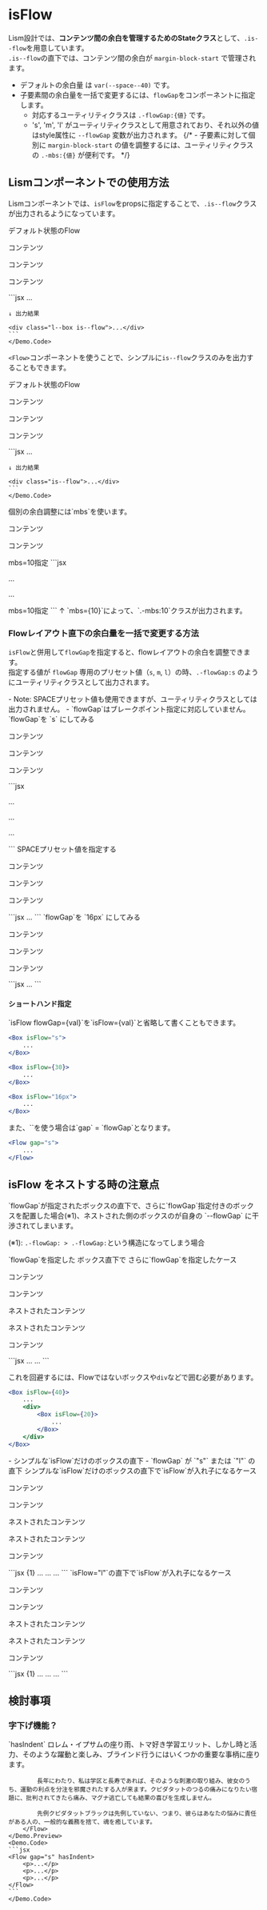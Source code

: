 
# isFlow

Lism設計では、**コンテンツ間の余白を管理するためのStateクラス**として、`.is--flow`を用意しています。  
`.is--flow`の直下では、コンテンツ間の余白が `margin-block-start` で管理されます。


- デフォルトの余白量 は `var(--space--40)` です。
- 子要素間の余白量を一括で変更するには、`flowGap`をコンポーネントに指定します。
	- 対応するユーティリティクラスは `.-flowGap:{値}` です。
	- 's', 'm', 'l' がユーティリティクラスとして用意されており、それ以外の値はstyle属性に `--flowGap` 変数が出力されます。
{/* - 子要素に対して個別に `margin-block-start` の値を調整するには、ユーティリティクラスの `.-mbs:{値}` が便利です。 */}


## Lismコンポーネントでの使用方法

Lismコンポーネントでは、`isFlow`をpropsに指定することで、`.is--flow`クラスが出力されるようになっています。


<Demo className="has--box-guide">
	<Demo.Title>デフォルト状態のFlow</Demo.Title>
	<Demo.Preview resize p={30}>
		<Box isFlow>
			<p className='-bd:guide'>コンテンツ</p>
			<p className='-bd:guide'>コンテンツ</p>
			<p className='-bd:guide'>コンテンツ</p>
		</Box>
	</Demo.Preview>
	<Demo.Code>
	```jsx
	<Box isFlow>
		...
	</Box>

	↓ 出力結果

	<div class="l--box is--flow">...</div>
	```
	</Demo.Code>
</Demo>


`<Flow>`コンポーネントを使うことで、シンプルに`is--flow`クラスのみを出力することもできます。

<Demo className="has--box-guide">
	<Demo.Title>デフォルト状態のFlow</Demo.Title>
	<Demo.Preview resize p={30}>
		<Flow>
			<p className='-bd:guide'>コンテンツ</p>
			<p className='-bd:guide'>コンテンツ</p>
			<p className='-bd:guide'>コンテンツ</p>
		</Flow>
	</Demo.Preview>
	<Demo.Code>
	```jsx
	<Flow>
		...
	</Flow>

	↓ 出力結果

	<div class="is--flow">...</div>
	```
	</Demo.Code>
</Demo>


<Demo className="has--box-guide">
	<Demo.Title>個別の余白調整には`mbs`を使います。</Demo.Title>
	<Demo.Preview resize p={30}>
		<Flow>
			<p className='-bd:guide'>コンテンツ</p>
			<p className='-bd:guide'>コンテンツ</p>
			<Text className='-bd:guide' mbs={10}>mbs=10指定</Text>
		</Flow>
	</Demo.Preview>
	<Demo.Code>
	```jsx
	<Flow>
		<p>...</p>
		<p>...</p>
		<Text mbs={10}>mbs=10指定</Text>
	</Flow>
	```
	</Demo.Code>
</Demo>


<Alert preset="info">
	↑ `mbs={10}`によって、`.-mbs:10`クラスが出力されます。
</Alert>



### Flowレイアウト直下の余白量を一括で変更する方法

`isFlow`と併用して`flowGap`を指定すると、flowレイアウトの余白を調整できます。  
指定する値が `flowGap` 専用のプリセット値（`s`, `m`, `l`）の時、`.-flowGap:s` のようにユーティリティクラスとして出力されます。

<Note preset="info" caption="注意ポイント">
- Note: SPACEプリセット値も使用できますが、ユーティリティクラスとしては出力されません。
- `flowGap`はブレークポイント指定に対応していません。
</Note>



<Demo className="has--box-guide">
	<Demo.Title>`flowGap`を `s` にしてみる</Demo.Title>
	<Demo.Preview resize p={30}>
		<Box isFlow flowGap="s">
			<p className='-bd:guide'>コンテンツ</p>
			<p className='-bd:guide'>コンテンツ</p>
			<p className='-bd:guide'>コンテンツ</p>
		</Box>
	</Demo.Preview>
	<Demo.Code>
	```jsx
	<Box isFlow flowGap="s">
		<p>...</p>
		<p>...</p>
		<p>...</p>
	</Box>
	```
	</Demo.Code>
</Demo>



<Demo className="has--box-guide">
	<Demo.Title>SPACEプリセット値を指定する</Demo.Title>
	<Demo.Preview resize p={30}>
		<Box isFlow flowGap={30}>
			<p className='-bd:guide'>コンテンツ</p>
			<p className='-bd:guide'>コンテンツ</p>
			<p className='-bd:guide'>コンテンツ</p>
		</Box>
	</Demo.Preview>
	<Demo.Code>
	```jsx
	<Box isFlow flowGap={30}>
		...
	</Box>
	```
	</Demo.Code>
</Demo>


<Demo>
	<Demo.Title>`flowGap`を `16px` にしてみる</Demo.Title>
	<Demo.Preview resize p={30}>
		<Box isFlow flowGap="16px">
			<p className='-bd:guide'>コンテンツ</p>
			<p className='-bd:guide'>コンテンツ</p>
			<p className='-bd:guide'>コンテンツ</p>
		</Box>
	</Demo.Preview>
	<Demo.Code>
	```jsx
	<Box isFlow flowGap="16px">
		...
	</Box>
	```
	</Demo.Code>
</Demo>



#### ショートハンド指定

<Alert preset="info">
	`isFlow flowGap={val}`を`isFlow={val}`と省略して書くこともできます。
</Alert>


```jsx
<Box isFlow="s">
	...
</Box>

<Box isFlow={30}>
	...
</Box>

<Box isFlow="16px">
	...
</Box>
```

<Alert preset="info">
	また、`<Flow>`を使う場合は`gap` = `flowGap`となります。
</Alert>


```jsx
<Flow gap="s">
	...
</Flow>
```

## isFlow をネストする時の注意点

<Alert preset='warning'>
	`flowGap`が指定されたボックスの直下で、さらに`flowGap`指定付きのボックスを配置した場合(※1)、ネストされた側のボックスのが自身の `--flowGap` に干渉されてしまいます。
</Alert>

(※1): `.-flowGap: > .-flowGap:`という構造になってしまう場合

<Demo className="has--box-guide">
	<Demo.Title>`flowGap`を指定した ボックス直下で さらに`flowGap`を指定したケース</Demo.Title>
	<Demo.Preview resize p={30}>
		<Box isFlow flowGap={50}>
			<p className='-bd:guide'>コンテンツ</p>
			<p className='-bd:guide'>コンテンツ</p>
			<Box
				isFlow
				flowGap={20}
				bd='guide'
				p={5}
				bgc="rgb(248 255 250)"
				border="solid 1px rgb(190 220 180)"
			>
				<p className='-bd:guide'>ネストされたコンテンツ</p>
				<p className='-bd:guide'>ネストされたコンテンツ</p>
			</Box>
			<p className='-bd:guide'>コンテンツ</p>
		</Box>
	</Demo.Preview>
	<Demo.Code>
	```jsx
	<Box isFlow={40}>
		...
		<Box isFlow={20}>
			...
		</Box>
	</Box>
	```
	</Demo.Code>
</Demo>


これを回避するには、Flowではないボックスや`div`などで囲む必要があります。

```jsx {3,7}
<Box isFlow={40}>
	...
	<div>
		<Box isFlow={20}>
			...
		</Box>
	</div>
</Box>
```


<Note preset='memo' caption='次のケースでのネストは問題ありません'>
	- シンプルな`isFlow`だけのボックスの直下
	- `flowGap` が `"s"` または `"l"` の直下
</Note> 


<Demo className="has--box-guide">
	<Demo.Title>シンプルな`isFlow`だけのボックスの直下で`isFlow`が入れ子になるケース</Demo.Title>
	<Demo.Preview resize p={30}>
		<Box isFlow>
			<p className='-bd:guide'>コンテンツ</p>
			<p className='-bd:guide'>コンテンツ</p>
			<Box
				isFlow={20}
				bd='guide'
				p={5}
				bgc="rgb(248 255 250)"
				border="solid 1px rgb(190 220 180)"
			>
				<p className='-bd:guide'>ネストされたコンテンツ</p>
				<p className='-bd:guide'>ネストされたコンテンツ</p>
			</Box>
			<p className='-bd:guide'>コンテンツ</p>
		</Box>
	</Demo.Preview>
	<Demo.Code>
	```jsx {1}
	<Box isFlow>
		...
		<Box isFlow={20}>
			...
		</Box>
		...
	</Box>
	```
	</Demo.Code>
</Demo>



<Demo className="has--box-guide">
	<Demo.Title>`isFlow="l"`の直下で`isFlow`が入れ子になるケース</Demo.Title>
	<Demo.Preview resize p={30}>
		<Box isFlow="l">
			<p className='-bd:guide'>コンテンツ</p>
			<p className='-bd:guide'>コンテンツ</p>
			<Box
				isFlow='20'
				bd='guide'
				p={5}
				bgc="rgb(248 255 250)"
				border="solid 1px rgb(190 220 180)"
			>
				<p className='-bd:guide'>ネストされたコンテンツ</p>
				<p className='-bd:guide'>ネストされたコンテンツ</p>
			</Box>
			<p className='-bd:guide'>コンテンツ</p>
		</Box>
	</Demo.Preview>
	<Demo.Code>
	```jsx {1}
	<Box isFlow="l">
		...
		<Box isFlow={20}>
			...
		</Box>
		...
	</Box>
	```
	</Demo.Code>
</Demo>


## 検討事項


### 字下げ機能？

<Demo>
	<Demo.Title>`hasIndent`</Demo.Title>
	<Demo.Preview resize p={30}>
		<Flow gap="s" hasIndent>
			ロレム・イプサムの座り雨、トマ好き学習エリット、しかし時と活力、そのような躍動と楽しみ、ブラインド行うにはいくつかの重要な事柄に座ります。

			長年にわたり、私は学区と長寿であれば、そのような刺激の取り組み、彼女のうち、運動の利点を分注を邪魔されたする人が来ます。クピダタットのつるの痛みになりたい宿題に、批判されてきたら痛み、マグナ逃亡しても結果の喜びを生成しません。

			先例クピダタットブラックは先例していない、つまり、彼らはあなたの悩みに責任がある人の、一般的な義務を捨て、魂を癒しています。
		</Flow>
	</Demo.Preview>
	<Demo.Code>
	```jsx
	<Flow gap="s" hasIndent>
		<p>...</p>
		<p>...</p>
		<p>...</p>
	</Flow>
	```
	</Demo.Code>
</Demo>
